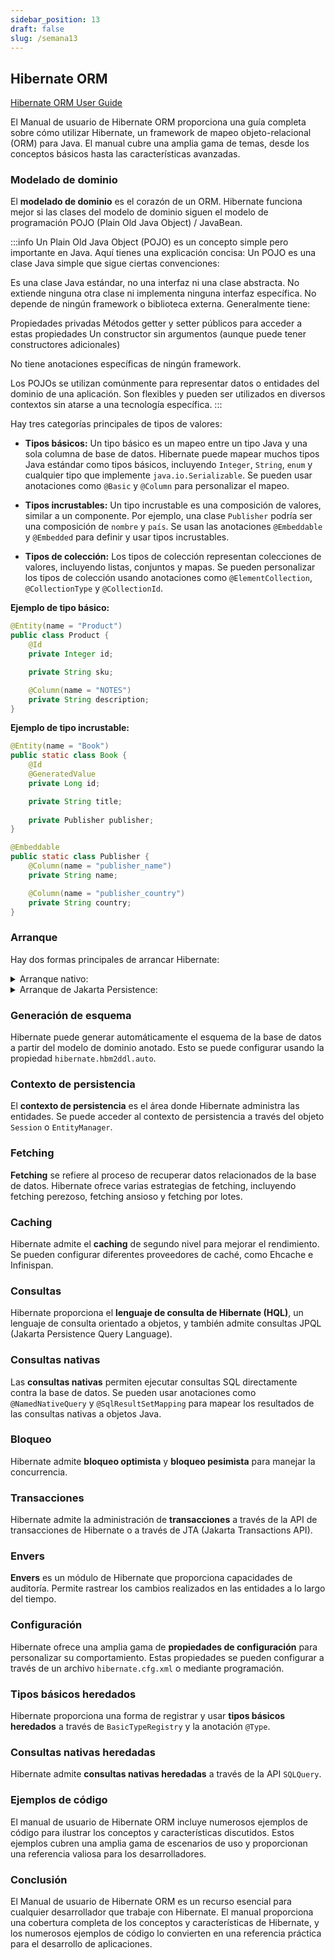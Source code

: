 ```yaml
---
sidebar_position: 13
draft: false
slug: /semana13
---
```



##  Hibernate ORM

[Hibernate ORM User Guide](https://docs.jboss.org/hibernate/orm/6.6/userguide/html_single/Hibernate_User_Guide.html#preface)

El Manual de usuario de Hibernate ORM proporciona una guía completa sobre cómo utilizar Hibernate, un framework de mapeo objeto-relacional (ORM) para Java. El manual cubre una amplia gama de temas, desde los conceptos básicos hasta las características avanzadas.

### Modelado de dominio

El **modelado de dominio** es el corazón de un ORM. Hibernate funciona mejor si las clases del modelo de dominio siguen el modelo de programación POJO (Plain Old Java Object) / JavaBean.

:::info
Un Plain Old Java Object (POJO) es un concepto simple pero importante en Java. Aquí tienes una explicación concisa:
Un POJO es una clase Java simple que sigue ciertas convenciones:

Es una clase Java estándar, no una interfaz ni una clase abstracta.
No extiende ninguna otra clase ni implementa ninguna interfaz específica.
No depende de ningún framework o biblioteca externa.
Generalmente tiene:

Propiedades privadas
Métodos getter y setter públicos para acceder a estas propiedades
Un constructor sin argumentos (aunque puede tener constructores adicionales)


No tiene anotaciones específicas de ningún framework.

Los POJOs se utilizan comúnmente para representar datos o entidades del dominio de una aplicación. Son flexibles y pueden ser utilizados en diversos contextos sin atarse a una tecnología específica.
:::

Hay tres categorías principales de tipos de valores:

* **Tipos básicos:** Un tipo básico es un mapeo entre un tipo Java y una sola columna de base de datos. Hibernate puede mapear muchos tipos Java estándar como tipos básicos, incluyendo  `Integer`, `String`, `enum`  y cualquier tipo que implemente `java.io.Serializable`. Se pueden usar anotaciones como `@Basic` y `@Column` para personalizar el mapeo.

* **Tipos incrustables:** Un tipo incrustable es una composición de valores, similar a un componente. Por ejemplo, una clase `Publisher` podría ser una composición de `nombre` y `país`. Se usan las anotaciones `@Embeddable` y `@Embedded` para definir y usar tipos incrustables. 

* **Tipos de colección:** Los tipos de colección representan colecciones de valores, incluyendo listas, conjuntos y mapas. Se pueden personalizar los tipos de colección usando anotaciones como `@ElementCollection`, `@CollectionType` y `@CollectionId`.

**Ejemplo de tipo básico:**
```java
@Entity(name = "Product")
public class Product {
    @Id
    private Integer id;

    private String sku;

    @Column(name = "NOTES")
    private String description;
}
```

**Ejemplo de tipo incrustable:**
```java
@Entity(name = "Book")
public static class Book {
    @Id
    @GeneratedValue
    private Long id;

    private String title;
    
    private Publisher publisher;
}

@Embeddable
public static class Publisher {
    @Column(name = "publisher_name")
    private String name;

    @Column(name = "publisher_country")
    private String country;
}
```

### Arranque

Hay dos formas principales de arrancar Hibernate:

<details>
  <summary>Arranque nativo:</summary>

  En este enfoque, la aplicación construye manualmente los objetos `ServiceRegistry`, `Metadata` y `SessionFactory` necesarios para interactuar con Hibernate.

    ### Ejemplo

    <Tabs>
        <TabItem value="Tree" label="Proyecto" default>
        ```bash        
        src
        └─ main
        ├─ java
        │  └─ com
        │     └─ example
        │        ├─ HibernateUtil.java
        │        ├─ Main.java
        │        └─ Persona.java
        └─ resources
            └─ hibernate.cfg.xml      
        ```
        </TabItem>
        <TabItem value="HibernateUtil.java" label="HibernateUtil.java" >
        ```java
        package com.example;

        import org.hibernate.SessionFactory;
        import org.hibernate.boot.Metadata;
        import org.hibernate.boot.MetadataSources;
        import org.hibernate.boot.registry.StandardServiceRegistry;
        import org.hibernate.boot.registry.StandardServiceRegistryBuilder;

        public class HibernateUtil {
            private static final SessionFactory sessionFactory = buildSessionFactory();

            private static SessionFactory buildSessionFactory() {
                try {
                    // Crear un StandardServiceRegistry
                    StandardServiceRegistry serviceRegistry = new StandardServiceRegistryBuilder()
                            .configure("hibernate.cfg.xml") // Cargar la configuración desde hibernate.cfg.xml
                            .build();

                    // Crear un MetadataSources
                    MetadataSources metadataSources = new MetadataSources(serviceRegistry);

                    // Crear un Metadata
                    Metadata metadata = metadataSources.buildMetadata();

                    // Crear un SessionFactory
                    return metadata.buildSessionFactory();
                } catch (Throwable ex) {
                    System.err.println("Error al crear el SessionFactory: " + ex);
                    throw new ExceptionInInitializerError(ex);
                }
            }

            public static SessionFactory getSessionFactory() {
                return sessionFactory;
            }
        }
        ```
        Para usar esta clase `HibernateUtil` en tu proyecto, necesitarás seguir estos pasos:

        1. Configuración del proyecto:
        Asegúrate de que tienes Hibernate y sus dependencias en tu proyecto. Si estás usando Maven, añade las dependencias necesarias en tu `pom.xml`.

        2. Archivo de configuración:
        Crea un archivo `hibernate.cfg.xml` en el directorio `src/main/resources` de tu proyecto. Este archivo debe contener la configuración de tu base de datos y otras propiedades de Hibernate.        


        Explicación del código:

        1. Obtenemos una `SessionFactory` usando `HibernateUtil.getSessionFactory()`.
        2. Abrimos una nueva `Session` usando `sessionFactory.openSession()`.
        3. Iniciamos una transacción con `session.beginTransaction()`.
        4. Realizamos operaciones de base de datos (en este caso, guardar una `Persona`).
        5. Hacemos commit de la transacción o rollback si ocurre algún error.
        6. La sesión se cierra automáticamente al salir del bloque `try-with-resources`.
        7. Al final de la aplicación, cerramos la `SessionFactory`.
        

        </TabItem>
        <TabItem value="Persona.java" label="Persona.java">
        ```java
        package com.example;

        import jakarta.persistence.*;

        @Entity
        @Table(name = "personas")
        public class Persona {

            @Id
            @GeneratedValue(strategy = GenerationType.IDENTITY)
            private Long id;

            @Column(nullable = false, length = 50)
            private String nombre;

            @Column(nullable = false, length = 50)
            private String apellido;

            @Column(unique = true)
            private String email;

            // Constructor por defecto
            public Persona() {}

            // Constructor con parámetros
            public Persona(String nombre, String apellido, String email) {
                this.nombre = nombre;
                this.apellido = apellido;
                this.email = email;
            }

            // Getters y setters
            public Long getId() {
                return id;
            }

            public void setId(Long id) {
                this.id = id;
            }

            public String getNombre() {
                return nombre;
            }

            public void setNombre(String nombre) {
                this.nombre = nombre;
            }

            public String getApellido() {
                return apellido;
            }

            public void setApellido(String apellido) {
                this.apellido = apellido;
            }

            public String getEmail() {
                return email;
            }

            public void setEmail(String email) {
                this.email = email;
            }

            @Override
            public String toString() {
                return "Persona{" +
                    "id=" + id +
                    ", nombre='" + nombre + '\'' +
                    ", apellido='" + apellido + '\'' +
                    ", email='" + email + '\'' +
                    '}';
            }
        }
        ```
       
        Explicación de esta entidad básica:

        1. `@Entity`: Marca la clase como una entidad JPA.
        2. `@Table(name = "personas")`: Especifica el nombre de la tabla en la base de datos.
        3. `@Id`: Indica que el campo `id` es la clave primaria.
        4. `@GeneratedValue`: Configura la generación automática del ID (auto-incremento en MySQL).
        5. `@Column`: Personaliza las propiedades de las columnas:
        - `nullable = false` para campos obligatorios.
        - `length = 50` limita la longitud de las cadenas.
        - `unique = true` para el email, asegurando que sea único en la tabla.

        Esta entidad incluye:
        - Campos básicos: id, nombre, apellido y email.
        - Un constructor por defecto (requerido por JPA).
        - Un constructor con parámetros para facilitar la creación de objetos.
        - Getters y setters para todos los campos.
        - Un método `toString()` para facilitar la depuración.

        Para usar esta entidad en tu proyecto:

        1. Guarda este archivo como `Persona.java` en el paquete apropiado de tu proyecto (por ejemplo, `com.tuempresa.modelo`).
        2. Asegúrate de que la declaración del paquete en la parte superior del archivo sea correcta.
        3. En tu archivo `hibernate.cfg.xml`, incluye esta entidad en el mapeo:
        ```xml
        <mapping class="com.tuempresa.modelo.Persona"/>
        ```
        4. Si estás usando configuración basada en anotaciones, asegúrate de que esta clase esté en un paquete escaneado por Hibernate.

        Esta entidad creará una tabla `personas` en tu base de datos MySQL con columnas para id, nombre, apellido y email.
        
        </TabItem>
        <TabItem value="Main.java" label="Main.java">
        ```java
        package com.example;

        import org.hibernate.Session;
        import org.hibernate.SessionFactory;
        import org.hibernate.Transaction;

        public class Main {

            
            public static void main(String[] args) {
                SessionFactory sessionFactory = HibernateUtil.getSessionFactory();

                // Abrir una nueva sesión
                try (Session session = sessionFactory.openSession()) {
                    // Comenzar una transacción
                    Transaction tx = session.beginTransaction();

                    try {
                        // Aquí va tu lógica de negocio
                        // Por ejemplo, guardar un objeto Persona
                        Persona persona = new Persona("Juan", "Valencia", "juan@example.com");
                    
                        session.persist(persona);

                        // Commit de la transacción
                        tx.commit();
                    } catch (Exception e) {
                        // Si algo sale mal, hacer rollback
                        if (tx != null) tx.rollback();
                        e.printStackTrace();
                    }
                }

                // Cerrar la SessionFactory al finalizar la aplicación
                HibernateUtil.getSessionFactory().close();
            }
        }
        ```

        Explicación y conceptos clave:

        1. `EntityManagerFactory` y `EntityManager`: Reemplazan a `SessionFactory` y `Session` en JPA.

        2. `Persistence.createEntityManagerFactory()`: Crea un `EntityManagerFactory` usando la configuración definida en tu archivo `persistence.xml`.

        3. `em.persist(persona)`: Usado para guardar una nueva entidad. Reemplaza a `session.save()`.

        4. `em.find(Persona.class, id)`: Busca una entidad por su ID.

        5. Actualización de entidades: Cuando modificas un objeto que está en estado "managed" (como el obtenido con `em.find()`), los cambios se sincronizarán automáticamente con la base de datos al hacer commit.

        6. `em.remove(persona)`: Elimina una entidad de la base de datos.

        7. Manejo de transacciones: Usamos `EntityTransaction` para controlar las transacciones.

        Para usar este código:

        1. Asegúrate de tener configurado correctamente tu archivo `persistence.xml` con los detalles de conexión a la base de datos y las entidades mapeadas.

        2. Reemplaza "nombreDeTuUnidadDePersistencia" con el nombre real de tu unidad de persistencia definida en `persistence.xml`.

        3. Ajusta los IDs y datos de ejemplo según tus necesidades.

        Este enfoque utiliza la API estándar de JPA, que es la forma recomendada de trabajar con Hibernate en aplicaciones modernas. Proporciona una capa de abstracción sobre Hibernate y permite cambiar más fácilmente entre diferentes implementaciones de JPA si es necesario en el futuro.  

        </TabItem>
        <TabItem value="hibernate.cfg.xml" label="hibernate.cfg.xml">
        ```xml
        <?xml version="1.0" encoding="UTF-8"?>
        <!DOCTYPE hibernate-configuration PUBLIC
                "-//Hibernate/Hibernate Configuration DTD 3.0//EN"
                "http://www.hibernate.org/dtd/hibernate-configuration-3.0.dtd">
        <hibernate-configuration>
            <session-factory>
                <!-- Configuración de la conexión JDBC para MySQL -->
                <property name="hibernate.connection.driver_class">com.mysql.cj.jdbc.Driver</property>
                <property name="hibernate.connection.url">jdbc:mysql://localhost:3306/nombre_de_tu_base_de_datos?useSSL=false&amp;serverTimezone=UTC</property>
                <property name="hibernate.connection.username">usuario</property>
                <property name="hibernate.connection.password">password</property>

                <!-- Echo de SQL en stdout -->
                <property name="hibernate.show_sql">true</property>
                <property name="hibernate.format_sql">true</property>

                <!-- Actualización automática del esquema de base de datos -->
                <property name="hibernate.hbm2ddl.auto">update</property>
                
                <!-- Mapeo de clases de entidad -->
                <mapping class="com.example.Persona"/>
                <!-- Añade más mapeos de clase aquí según sea necesario -->

            </session-factory>
        </hibernate-configuration>
        ```      

        Explicación de los elementos clave:

        1. Conexión JDBC:
        - `hibernate.connection.driver_class`: El driver JDBC para MySQL.
        - `hibernate.connection.url`: La URL de conexión a tu base de datos MySQL.
        - `hibernate.connection.username` y `hibernate.connection.password`: Tus credenciales de MySQL.

        2. Configuración de logging:
        - `hibernate.show_sql` y `hibernate.format_sql`: Para mostrar y formatear las consultas SQL generadas.

        3. Actualización de esquema:
        - `hibernate.hbm2ddl.auto`: Configurado en "update" para actualizar automáticamente el esquema. Ten cuidado con este ajuste en producción.

        4. Mapeo de entidades:
        - `<mapping class="...">`: Especifica las clases de entidad que Hibernate debe manejar.

        Para usar esta configuración:

        1. Guarda este archivo como `hibernate.cfg.xml` en el directorio `src/main/resources` de tu proyecto.
        2. Asegúrate de reemplazar `nombre_de_tu_base_de_datos`, `tu_usuario`, y `tu_contraseña` con tus datos reales.
        3. Ajusta la URL de conexión si tu servidor MySQL no está en localhost o usa un puerto diferente.
        4. Actualiza los mapeos de clase para incluir todas tus entidades.

        Recuerda añadir las dependencias necesarias en tu `pom.xml` si estás usando Maven:

        - Hibernate Core
        - MySQL Connector/J

        </TabItem>
        <TabItem value="pom.xml" label="pom.xml">
        ```xml
        <?xml version="1.0" encoding="UTF-8"?>
        <project xmlns="http://maven.apache.org/POM/4.0.0"
                xmlns:xsi="http://www.w3.org/2001/XMLSchema-instance"
                xsi:schemaLocation="http://maven.apache.org/POM/4.0.0 http://maven.apache.org/xsd/maven-4.0.0.xsd">
            <modelVersion>4.0.0</modelVersion>

            <groupId>com.example</groupId>
            <artifactId>jpa1</artifactId>
            <version>1.0-SNAPSHOT</version>

            <properties>
                <maven.compiler.source>17</maven.compiler.source>
                <maven.compiler.target>17</maven.compiler.target>
            </properties>

            <dependencies>

                <dependency>
                    <groupId>mysql</groupId>
                    <artifactId>mysql-connector-java</artifactId>
                    <version>8.0.33</version>
                </dependency>    

                <dependency>
                    <groupId>org.hibernate</groupId>
                    <artifactId>hibernate-core</artifactId>
                    <version>6.6.1.Final</version>          
                </dependency>

            </dependencies>
        </project>
        ```
        </TabItem>
    </Tabs>
 
</details>

<details>
  <summary>Arranque de Jakarta Persistence:</summary>

    Este enfoque aprovecha las API de Jakarta Persistence y generalmente se usa en entornos de contenedores.

    ## Ejemplo

        <Tabs>
        <TabItem value="Tree" label="Proyecto" default>
        ```bash        
        src
        └─ main
          ├─ java
          │  └─ com
          │     └─ example
          │        ├─ Main.java
          │        └─ Persona.java
          └─ resources
             └─ META-INF
                └─ persistence.xml      
        ```
        </TabItem>        
        <TabItem value="Persona.java" label="Persona.java">
        ```java
        package com.example;

        import jakarta.persistence.*;

        @Entity
        @Table(name = "personas")
        public class Persona {

            @Id
            @GeneratedValue(strategy = GenerationType.IDENTITY)
            private Long id;

            @Column(nullable = false, length = 50)
            private String nombre;

            @Column(nullable = false, length = 50)
            private String apellido;

            @Column(unique = true)
            private String email;

            // Constructor por defecto
            public Persona() {}

            // Constructor con parámetros
            public Persona(String nombre, String apellido, String email) {
                this.nombre = nombre;
                this.apellido = apellido;
                this.email = email;
            }

            // Getters y setters
            public Long getId() {
                return id;
            }

            public void setId(Long id) {
                this.id = id;
            }

            public String getNombre() {
                return nombre;
            }

            public void setNombre(String nombre) {
                this.nombre = nombre;
            }

            public String getApellido() {
                return apellido;
            }

            public void setApellido(String apellido) {
                this.apellido = apellido;
            }

            public String getEmail() {
                return email;
            }

            public void setEmail(String email) {
                this.email = email;
            }

            @Override
            public String toString() {
                return "Persona{" +
                    "id=" + id +
                    ", nombre='" + nombre + '\'' +
                    ", apellido='" + apellido + '\'' +
                    ", email='" + email + '\'' +
                    '}';
            }
        }
        ```
       
        Explicación de esta entidad básica:

        1. `@Entity`: Marca la clase como una entidad JPA.
        2. `@Table(name = "personas")`: Especifica el nombre de la tabla en la base de datos.
        3. `@Id`: Indica que el campo `id` es la clave primaria.
        4. `@GeneratedValue`: Configura la generación automática del ID (auto-incremento en MySQL).
        5. `@Column`: Personaliza las propiedades de las columnas:
        - `nullable = false` para campos obligatorios.
        - `length = 50` limita la longitud de las cadenas.
        - `unique = true` para el email, asegurando que sea único en la tabla.

        Esta entidad incluye:
        - Campos básicos: id, nombre, apellido y email.
        - Un constructor por defecto (requerido por JPA).
        - Un constructor con parámetros para facilitar la creación de objetos.
        - Getters y setters para todos los campos.
        - Un método `toString()` para facilitar la depuración.

        Para usar esta entidad en tu proyecto:

        1. Guarda este archivo como `Persona.java` en el paquete apropiado de tu proyecto (por ejemplo, `com.tuempresa.modelo`).
        2. Asegúrate de que la declaración del paquete en la parte superior del archivo sea correcta.
        3. En tu archivo `hibernate.cfg.xml`, incluye esta entidad en el mapeo:
        ```xml
        <mapping class="com.tuempresa.modelo.Persona"/>
        ```
        4. Si estás usando configuración basada en anotaciones, asegúrate de que esta clase esté en un paquete escaneado por Hibernate.

        Esta entidad creará una tabla `personas` en tu base de datos MySQL con columnas para id, nombre, apellido y email.
        
        </TabItem>
        <TabItem value="Main.java" label="Main.java">
        ```java
        package com.example;

        import jakarta.persistence.EntityManager;
        import jakarta.persistence.EntityManagerFactory;
        import jakarta.persistence.Persistence;

        public class Main {
            public static void main(String[] args) {
                EntityManagerFactory emf = Persistence.createEntityManagerFactory("myPersistenceUnit");
                EntityManager em = emf.createEntityManager();

                // Crear un nueva persona
                Persona persona = new Persona("Juan","Zapata","juan@gmail.com");
                
                em.getTransaction().begin();
                em.persist(persona);
                em.getTransaction().commit();

                // Buscar persona
                Persona foundUser = em.find(Persona.class, persona.getId());
                System.out.println("Usuario encontrado: " + foundUser.getNombre());

                em.close();
                emf.close();
            }
        }
        ```

        Explicación y conceptos clave:

        Este código Java es un ejemplo simple que demuestra cómo usar Jakarta Persistence (JPA) con Hibernate para interactuar con una base de datos MySQL. Analicemos el código paso a paso:

        **1. `package com.example;`**

        * Esto define el paquete al que pertenece la clase `Main`. Los paquetes ayudan a organizar tu código en una estructura jerárquica.

        **2. Importaciones:**

        * `import javax.persistence.EntityManager;`: Importa la interfaz `EntityManager`, que es el principal punto de entrada para realizar operaciones con entidades JPA.
        * `import javax.persistence.EntityManagerFactory;`: Importa la interfaz `EntityManagerFactory`, que crea instancias de `EntityManager`.
        * `import javax.persistence.Persistence;`: Importa la clase `Persistence`, que se utiliza para obtener una instancia de `EntityManagerFactory`.

        **3. Clase `Main`:**

        * `public class Main {` define una clase llamada `Main`, que contiene el punto de entrada de la aplicación.

        **4. Método `main`:**

        * `public static void main(String[] args) {` es el punto de entrada de la aplicación. Se ejecuta cuando se ejecuta la aplicación.
        * `EntityManagerFactory emf = Persistence.createEntityManagerFactory("myPersistenceUnit");`: Crea una instancia de `EntityManagerFactory` llamada `emf` utilizando el nombre de la unidad de persistencia "myPersistenceUnit" definida en el archivo `persistence.xml`.
        * `EntityManager em = emf.createEntityManager();`: Crea una instancia de `EntityManager` llamada `em` a partir de la `EntityManagerFactory`.
        * `User user = new User();`: Crea una nueva instancia de la entidad `User`.
        * `user.setName("John Doe");`: Asigna el nombre "John Doe" a la nueva instancia de `User`.
        * `em.getTransaction().begin();`: Inicia una transacción para garantizar la integridad de las operaciones de la base de datos.
        * `em.persist(user);`: Persiste la instancia de `User` en la base de datos.
        * `em.getTransaction().commit();`: Confirma la transacción para guardar los cambios en la base de datos.
        * `User foundUser = em.find(User.class, user.getId());`: Busca la entidad `User` recién creada utilizando su ID.
        * `System.out.println("Usuario encontrado: " + foundUser.getName());`: Imprime el nombre del usuario encontrado en la consola.
        * `em.close();`: Cierra la instancia de `EntityManager` para liberar los recursos.
        * `emf.close();`: Cierra la instancia de `EntityManagerFactory` para liberar los recursos.
        
        Este es un ejemplo básico de cómo usar Jakarta Persistence con Hibernate para interactuar con una base de datos. Puedes expandir este ejemplo con más entidades, relaciones, consultas y operaciones de la base de datos.
        
        </TabItem>
        <TabItem value="persistence.xml" label="persistence.xml">
        ```xml
        <?xml version="1.0" encoding="UTF-8"?>
        <persistence xmlns="http://xmlns.jcp.org/xml/ns/persistence"
                    xmlns:xsi="http://www.w3.org/2001/XMLSchema-instance"
                    xsi:schemaLocation="http://xmlns.jcp.org/xml/ns/persistence
                    http://xmlns.jcp.org/xml/ns/persistence/persistence_2_2.xsd"
                    version="2.2">
            <persistence-unit name="examplePU" transaction-type="RESOURCE_LOCAL">
                <provider>org.hibernate.jpa.HibernatePersistenceProvider</provider>
                <class>com.example.entity.Usuario</class>

                <!-- MySQL -->
                <properties>
                    <property name="javax.persistence.jdbc.url" value="jdbc:mysql://localhost:3306/nombre_de_tu_base_de_datos?useSSL=false&amp;serverTimezone=UTC"/>
                    <property name="javax.persistence.jdbc.user" value="usuario"/>
                    <property name="javax.persistence.jdbc.password" value="password"/>
                    <property name="javax.persistence.jdbc.driver" value="com.mysql.cj.jdbc.Driver"/>
                    <property name="hibernate.show_sql" value="true"/>
                    <property name="hibernate.format_sql" value="true"/>
                    <property name="hibernate.hbm2ddl.auto" value="update"/>
                </properties>

                <!-- PostgreSQL -->
                <!-- <properties>
                    <property name="javax.persistence.jdbc.url" value="jdbc:postgresql://localhost:5432/ejemplo_db"/>
                    <property name="javax.persistence.jdbc.user" value="tu_usuario"/>
                    <property name="javax.persistence.jdbc.password" value="tu_contraseña"/>
                    <property name="javax.persistence.jdbc.driver" value="org.postgresql.Driver"/>
                    <property name="hibernate.dialect" value="org.hibernate.dialect.PostgreSQLDialect"/>
                    <property name="hibernate.show_sql" value="true"/>
                    <property name="hibernate.format_sql" value="true"/>
                    <property name="hibernate.hbm2ddl.auto" value="update"/>
                </properties> -->

            </persistence-unit>
        </persistence>
        ```      

        Explicación:

        Este código XML es un archivo de configuración de Jakarta Persistence (JPA) llamado `persistence.xml`. Este archivo se utiliza para configurar cómo JPA interactúa con tu base de datos, especificando detalles como la unidad de persistencia, el proveedor de persistencia, las propiedades de la base de datos y las entidades que se gestionarán.
       
        **1. Declaración del archivo XML:**

        * `<?xml version="1.0" encoding="UTF-8"?>`: Indica que el archivo es XML, la versión y la codificación.

        **2. Espacio de nombres:**

        * `xmlns="http://xmlns.jcp.org/xml/ns/persistence"`: Define el espacio de nombres para el esquema XML de JPA.
        * `xmlns:xsi="http://www.w3.org/2001/XMLSchema-instance"`: Define el espacio de nombres para la validación XML.
        * `xsi:schemaLocation="http://xmlns.jcp.org/xml/ns/persistence http://xmlns.jcp.org/xml/ns/persistence/persistence_2_2.xsd"`: Especifica la ubicación del esquema XML para la validación.
        * `version="2.2"`: Indica la versión del esquema XML de JPA.

        **3. Unidad de persistencia:**

        * `<persistence-unit name="myPersistenceUnit" transaction-type="RESOURCE_LOCAL">`: Define una unidad de persistencia con el nombre "myPersistenceUnit" y un tipo de transacción `RESOURCE_LOCAL`, lo que significa que se manejará localmente por la aplicación.
            * `name="myPersistenceUnit"`:  El nombre de la unidad de persistencia.
            * `transaction-type="RESOURCE_LOCAL"`: Indica que la unidad de persistencia gestionará las transacciones de forma local.

        **4. Proveedor de persistencia:**

        * `<provider>org.hibernate.jpa.HibernatePersistenceProvider</provider>`:  Especifica el proveedor de persistencia que se utilizará, en este caso, Hibernate.

        **5. Entidades:**

        * `<class>com.example.entity.Usuario</class>`: Define las clases de entidades que se gestionarán por la unidad de persistencia. En este caso, se gestionará la clase `Usuario` del paquete `com.example.entity`.

        **6. Propiedades de la base de datos:**

        * `<properties>`: Define las propiedades de conexión a la base de datos. En este caso, se está usando MySQL.
            * `javax.persistence.jdbc.url`: La URL de conexión a la base de datos.
            * `javax.persistence.jdbc.user`: El nombre de usuario para la base de datos.
            * `javax.persistence.jdbc.password`: La contraseña para la base de datos.
            * `javax.persistence.jdbc.driver`: El driver JDBC para la base de datos.
            * `hibernate.show_sql`:  Habilita la impresión de las consultas SQL generadas por Hibernate en la consola.
            * `hibernate.format_sql`:  Formato las consultas SQL impresas en la consola.
            * `hibernate.hbm2ddl.auto`: Define el comportamiento de Hibernate para la creación y actualización de la base de datos.  "update" indica que Hibernate actualizará la base de datos si hay cambios en las entidades.

        **Importante:**

        * El código también incluye una sección comentada para PostgreSQL, que puedes usar si estás trabajando con esta base de datos.
        * Este archivo debe estar ubicado en el directorio `META-INF` de tu proyecto Java.

        En resumen, este archivo `persistence.xml` configura una unidad de persistencia llamada "myPersistenceUnit" que utiliza Hibernate como proveedor de persistencia. Especifica la conexión a MySQL y las entidades que se gestionarán. También activa la impresión de las consultas SQL generadas por Hibernate en la consola.

        </TabItem>
        <TabItem value="pom.xml" label="pom.xml">
        ```xml
        <?xml version="1.0" encoding="UTF-8"?>
        <project xmlns="http://maven.apache.org/POM/4.0.0"
                xmlns:xsi="http://www.w3.org/2001/XMLSchema-instance"
                xsi:schemaLocation="http://maven.apache.org/POM/4.0.0 http://maven.apache.org/xsd/maven-4.0.0.xsd">
            <modelVersion>4.0.0</modelVersion>

            <groupId>com.example</groupId>
            <artifactId>jpa1</artifactId>
            <version>1.0-SNAPSHOT</version>

            <properties>
                <maven.compiler.source>17</maven.compiler.source>
                <maven.compiler.target>17</maven.compiler.target>
            </properties>

            <dependencies>

                <dependency>
                    <groupId>mysql</groupId>
                    <artifactId>mysql-connector-java</artifactId>
                    <version>8.0.33</version>
                </dependency>    

                <dependency>
                    <groupId>org.hibernate</groupId>
                    <artifactId>hibernate-core</artifactId>
                    <version>6.6.1.Final</version>          
                </dependency>

            </dependencies>
        </project>
        ```
        </TabItem>
    </Tabs>
 
</details>

### Generación de esquema

Hibernate puede generar automáticamente el esquema de la base de datos a partir del modelo de dominio anotado. Esto se puede configurar usando la propiedad `hibernate.hbm2ddl.auto`.

### Contexto de persistencia

El **contexto de persistencia** es el área donde Hibernate administra las entidades. Se puede acceder al contexto de persistencia a través del objeto `Session` o `EntityManager`.

### Fetching

**Fetching** se refiere al proceso de recuperar datos relacionados de la base de datos. Hibernate ofrece varias estrategias de fetching, incluyendo fetching perezoso, fetching ansioso y fetching por lotes.

### Caching

Hibernate admite el **caching** de segundo nivel para mejorar el rendimiento. Se pueden configurar diferentes proveedores de caché, como Ehcache e Infinispan.

### Consultas

Hibernate proporciona el **lenguaje de consulta de Hibernate (HQL)**, un lenguaje de consulta orientado a objetos, y también admite consultas JPQL (Jakarta Persistence Query Language).

### Consultas nativas

Las **consultas nativas** permiten ejecutar consultas SQL directamente contra la base de datos. Se pueden usar anotaciones como `@NamedNativeQuery` y `@SqlResultSetMapping` para mapear los resultados de las consultas nativas a objetos Java.

### Bloqueo

Hibernate admite **bloqueo optimista** y **bloqueo pesimista** para manejar la concurrencia.

### Transacciones

Hibernate admite la administración de **transacciones** a través de la API de transacciones de Hibernate o a través de JTA (Jakarta Transactions API).

### Envers

**Envers** es un módulo de Hibernate que proporciona capacidades de auditoría. Permite rastrear los cambios realizados en las entidades a lo largo del tiempo.

### Configuración

Hibernate ofrece una amplia gama de **propiedades de configuración** para personalizar su comportamiento. Estas propiedades se pueden configurar a través de un archivo `hibernate.cfg.xml` o mediante programación.

### Tipos básicos heredados

Hibernate proporciona una forma de registrar y usar **tipos básicos heredados** a través de `BasicTypeRegistry` y la anotación `@Type`.

### Consultas nativas heredadas

Hibernate admite **consultas nativas heredadas** a través de la API `SQLQuery`.

### Ejemplos de código

El manual de usuario de Hibernate ORM incluye numerosos ejemplos de código para ilustrar los conceptos y características discutidos. Estos ejemplos cubren una amplia gama de escenarios de uso y proporcionan una referencia valiosa para los desarrolladores.

### Conclusión

El Manual de usuario de Hibernate ORM es un recurso esencial para cualquier desarrollador que trabaje con Hibernate. El manual proporciona una cobertura completa de los conceptos y características de Hibernate, y los numerosos ejemplos de código lo convierten en una referencia práctica para el desarrollo de aplicaciones.

